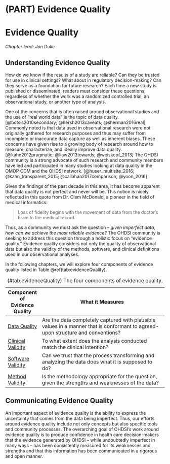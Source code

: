 # (PART) Evidence Quality {-}

# Evidence Quality {#EvidenceQuality}

*Chapter lead: Jon Duke*

\index{evidence quality}

## Understanding Evidence Quality

How do we know if the results of a study are reliable?  Can they be trusted for use in clinical settings?  What about in regulatory decision-making?  Can they serve as a foundation for future research? Each time a new study is published or disseminated, readers must consider these questions, regardless of whether the work was a randomized controlled trial, an observational study, or another type of analysis. \index{evidence quality} \index{regulatory decision-making}

One of the concerns that is often raised around observational studies and the use of "real world data" is the topic of data quality. [@botsis2010secondary; @hersh2013caveats; @sherman2016real]  Commonly noted is that data used in observational research were not originally gathered for research purposes and thus may suffer from incomplete or inaccurate data capture as well as inherent biases.  These concerns have given rise to a growing body of research around how to measure, characterize, and ideally improve data quality.  [@kahn2012pragmatic; @liaw2013towards; @weiskopf_2013]  The OHDSI community is a strong advocate of such research and community members have led and participated in many studies looking at data quality in the OMOP CDM and the OHDSI network. [@huser_multisite_2016; @kahn_transparent_2015; @callahan2017comparison; @yoon_2016] \index{data quality} \index{community}

Given the findings of the past decade in this area, it has become apparent that data quality is not perfect and never will be.  This notion is nicely reflected in this quote from Dr. Clem McDonald, a pioneer in the field of medical informatics:


> Loss of fidelity begins with the movement of data from the doctor’s brain to the medical record. \index{Clem McDonald}


 Thus, as a community we must ask the question -- *given imperfect data, how can we achieve the most reliable evidence?*  The OHDSI community is seeking to address this question through a holistic focus on "evidence quality."  Evidence quality considers not only the quality of  observational data but also the validity of the methods, software, and clinical definitions used in our observational analyses.  \index{community} \index{reliable evidence}

In the following chapters, we will explore four components of evidence quality listed in Table \@ref(tab:evidenceQuality).

Table: (\#tab:evidenceQuality) The four components of evidence quality.

| Component of Evidence Quality | What it Measures                                                                                                                   |
|--------------------------------|-------------------------------------------------------------------------------------------------------------------|
| [Data Quality](DataQuality.html)                 | Are the data completely captured with plausible values in a manner that is conformant to agreed-upon structure and conventions? |
| [Clinical Validity](ClinicalValidity.html)             | To what extent does the analysis conducted match the clinical intention?                                                   |
| [Software Validity](SoftwareValidity.html)             | Can we trust that the process transforming and analyzing the data does what it is supposed to do?                               |
| [Method Validity](MethodValidity.html)              | Is the methodology appropriate for the question, given the strengths and weaknesses of the data?                           |

## Communicating Evidence Quality

An important aspect of evidence quality is the ability to express the uncertainty that comes from the data being imperfect.  Thus, our efforts around evidence quality include not only concepts but also specific tools and community processes.  The overarching goal of OHDSI's work around evidence quality is to produce confidence in health care decision-makers that the evidence generated by OHDSI -- while undoubtedly imperfect in many ways -- has been consistently measured for its weaknesses and strengths and that this information has been communicated in a rigorous and open manner.
